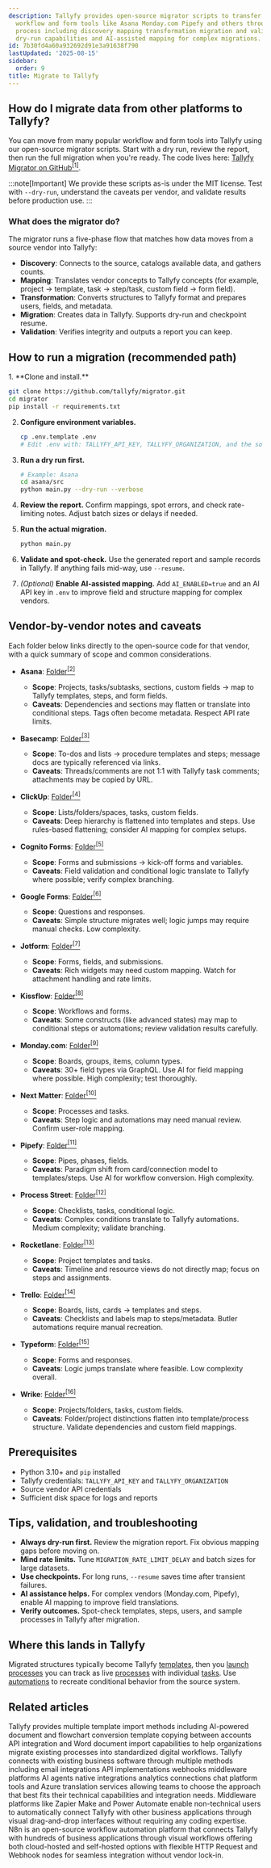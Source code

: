 ```yaml
---
description: Tallyfy provides open-source migrator scripts to transfer data from popular
  workflow and form tools like Asana Monday.com Pipefy and others through a five-phase
  process including discovery mapping transformation migration and validation with
  dry-run capabilities and AI-assisted mapping for complex migrations.
id: 7b30fd4a60a932692d91e3a91638f790
lastUpdated: '2025-08-15'
sidebar:
  order: 9
title: Migrate to Tallyfy
---
```



## How do I migrate data from other platforms to Tallyfy?

You can move from many popular workflow and form tools into Tallyfy using our open-source migrator scripts. Start with a dry run, review the report, then run the full migration when you're ready. The code lives here: [Tallyfy Migrator on GitHub](https://github.com/tallyfy/migrator)<a href="https://github.com/tallyfy/migrator" rel="nofollow noopener noreferrer" target="_blank"><sup>[1]</sup></a>.

:::note[Important]
We provide these scripts as-is under the MIT license. Test with `--dry-run`, understand the caveats per vendor, and validate results before production use.
:::

### What does the migrator do?

The migrator runs a five-phase flow that matches how data moves from a source vendor into Tallyfy:

- **Discovery**: Connects to the source, catalogs available data, and gathers counts.
- **Mapping**: Translates vendor concepts to Tallyfy concepts (for example, project → template, task → step/task, custom field → form field).
- **Transformation**: Converts structures to Tallyfy format and prepares users, fields, and metadata.
- **Migration**: Creates data in Tallyfy. Supports dry-run and checkpoint resume.
- **Validation**: Verifies integrity and outputs a report you can keep.

## How to run a migration (recommended path)

<Steps>
1. **Clone and install.**

   ```bash
   git clone https://github.com/tallyfy/migrator.git
   cd migrator
   pip install -r requirements.txt
   ```

2. **Configure environment variables.**

   ```bash
   cp .env.template .env
   # Edit .env with: TALLYFY_API_KEY, TALLYFY_ORGANIZATION, and the source vendor's API keys
   ```

3. **Run a dry run first.**

   ```bash
   # Example: Asana
   cd asana/src
   python main.py --dry-run --verbose
   ```

4. **Review the report.** Confirm mappings, spot errors, and check rate-limiting notes. Adjust batch sizes or delays if needed.

5. **Run the actual migration.**

   ```bash
   python main.py
   ```

6. **Validate and spot-check.** Use the generated report and sample records in Tallyfy. If anything fails mid-way, use `--resume`.

7. *(Optional)* **Enable AI-assisted mapping.** Add `AI_ENABLED=true` and an AI API key in `.env` to improve field and structure mapping for complex vendors.
</Steps>

## Vendor-by-vendor notes and caveats

Each folder below links directly to the open-source code for that vendor, with a quick summary of scope and common considerations.

- **Asana**: [Folder](https://github.com/tallyfy/migrator/tree/main/asana)<a href="https://github.com/tallyfy/migrator/tree/main/asana" rel="nofollow noopener noreferrer" target="_blank"><sup>[2]</sup></a>
  - **Scope**: Projects, tasks/subtasks, sections, custom fields → map to Tallyfy templates, steps, and form fields.
  - **Caveats**: Dependencies and sections may flatten or translate into conditional steps. Tags often become metadata. Respect API rate limits.

- **Basecamp**: [Folder](https://github.com/tallyfy/migrator/tree/main/basecamp)<a href="https://github.com/tallyfy/migrator/tree/main/basecamp" rel="nofollow noopener noreferrer" target="_blank"><sup>[3]</sup></a>
  - **Scope**: To-dos and lists → procedure templates and steps; message docs are typically referenced via links.
  - **Caveats**: Threads/comments are not 1:1 with Tallyfy task comments; attachments may be copied by URL.

- **ClickUp**: [Folder](https://github.com/tallyfy/migrator/tree/main/clickup)<a href="https://github.com/tallyfy/migrator/tree/main/clickup" rel="nofollow noopener noreferrer" target="_blank"><sup>[4]</sup></a>
  - **Scope**: Lists/folders/spaces, tasks, custom fields.
  - **Caveats**: Deep hierarchy is flattened into templates and steps. Use rules-based flattening; consider AI mapping for complex setups.

- **Cognito Forms**: [Folder](https://github.com/tallyfy/migrator/tree/main/cognito-forms)<a href="https://github.com/tallyfy/migrator/tree/main/cognito-forms" rel="nofollow noopener noreferrer" target="_blank"><sup>[5]</sup></a>
  - **Scope**: Forms and submissions → kick-off forms and variables.
  - **Caveats**: Field validation and conditional logic translate to Tallyfy where possible; verify complex branching.

- **Google Forms**: [Folder](https://github.com/tallyfy/migrator/tree/main/google-forms)<a href="https://github.com/tallyfy/migrator/tree/main/google-forms" rel="nofollow noopener noreferrer" target="_blank"><sup>[6]</sup></a>
  - **Scope**: Questions and responses.
  - **Caveats**: Simple structure migrates well; logic jumps may require manual checks. Low complexity.

- **Jotform**: [Folder](https://github.com/tallyfy/migrator/tree/main/jotform)<a href="https://github.com/tallyfy/migrator/tree/main/jotform" rel="nofollow noopener noreferrer" target="_blank"><sup>[7]</sup></a>
  - **Scope**: Forms, fields, and submissions.
  - **Caveats**: Rich widgets may need custom mapping. Watch for attachment handling and rate limits.

- **Kissflow**: [Folder](https://github.com/tallyfy/migrator/tree/main/kissflow)<a href="https://github.com/tallyfy/migrator/tree/main/kissflow" rel="nofollow noopener noreferrer" target="_blank"><sup>[8]</sup></a>
  - **Scope**: Workflows and forms.
  - **Caveats**: Some constructs (like advanced states) may map to conditional steps or automations; review validation results carefully.

- **Monday.com**: [Folder](https://github.com/tallyfy/migrator/tree/main/monday)<a href="https://github.com/tallyfy/migrator/tree/main/monday" rel="nofollow noopener noreferrer" target="_blank"><sup>[9]</sup></a>
  - **Scope**: Boards, groups, items, column types.
  - **Caveats**: 30+ field types via GraphQL. Use AI for field mapping where possible. High complexity; test thoroughly.

- **Next Matter**: [Folder](https://github.com/tallyfy/migrator/tree/main/nextmatter)<a href="https://github.com/tallyfy/migrator/tree/main/nextmatter" rel="nofollow noopener noreferrer" target="_blank"><sup>[10]</sup></a>
  - **Scope**: Processes and tasks.
  - **Caveats**: Step logic and automations may need manual review. Confirm user-role mapping.

- **Pipefy**: [Folder](https://github.com/tallyfy/migrator/tree/main/pipefy)<a href="https://github.com/tallyfy/migrator/tree/main/pipefy" rel="nofollow noopener noreferrer" target="_blank"><sup>[11]</sup></a>
  - **Scope**: Pipes, phases, fields.
  - **Caveats**: Paradigm shift from card/connection model to templates/steps. Use AI for workflow conversion. High complexity.

- **Process Street**: [Folder](https://github.com/tallyfy/migrator/tree/main/process-street)<a href="https://github.com/tallyfy/migrator/tree/main/process-street" rel="nofollow noopener noreferrer" target="_blank"><sup>[12]</sup></a>
  - **Scope**: Checklists, tasks, conditional logic.
  - **Caveats**: Complex conditions translate to Tallyfy automations. Medium complexity; validate branching.

- **Rocketlane**: [Folder](https://github.com/tallyfy/migrator/tree/main/rocketlane)<a href="https://github.com/tallyfy/migrator/tree/main/rocketlane" rel="nofollow noopener noreferrer" target="_blank"><sup>[13]</sup></a>
  - **Scope**: Project templates and tasks.
  - **Caveats**: Timeline and resource views do not directly map; focus on steps and assignments.

- **Trello**: [Folder](https://github.com/tallyfy/migrator/tree/main/trello)<a href="https://github.com/tallyfy/migrator/tree/main/trello" rel="nofollow noopener noreferrer" target="_blank"><sup>[14]</sup></a>
  - **Scope**: Boards, lists, cards → templates and steps.
  - **Caveats**: Checklists and labels map to steps/metadata. Butler automations require manual recreation.

- **Typeform**: [Folder](https://github.com/tallyfy/migrator/tree/main/typeform)<a href="https://github.com/tallyfy/migrator/tree/main/typeform" rel="nofollow noopener noreferrer" target="_blank"><sup>[15]</sup></a>
  - **Scope**: Forms and responses.
  - **Caveats**: Logic jumps translate where feasible. Low complexity overall.

- **Wrike**: [Folder](https://github.com/tallyfy/migrator/tree/main/wrike)<a href="https://github.com/tallyfy/migrator/tree/main/wrike" rel="nofollow noopener noreferrer" target="_blank"><sup>[16]</sup></a>
  - **Scope**: Projects/folders, tasks, custom fields.
  - **Caveats**: Folder/project distinctions flatten into template/process structure. Validate dependencies and custom field mappings.

## Prerequisites

- Python 3.10+ and `pip` installed
- Tallyfy credentials: `TALLYFY_API_KEY` and `TALLYFY_ORGANIZATION`
- Source vendor API credentials
- Sufficient disk space for logs and reports

## Tips, validation, and troubleshooting

- **Always dry-run first.** Review the migration report. Fix obvious mapping gaps before moving on.
- **Mind rate limits.** Tune `MIGRATION_RATE_LIMIT_DELAY` and batch sizes for large datasets.
- **Use checkpoints.** For long runs, `--resume` saves time after transient failures.
- **AI assistance helps.** For complex vendors (Monday.com, Pipefy), enable AI mapping to improve field translations.
- **Verify outcomes.** Spot-check templates, steps, users, and sample processes in Tallyfy after migration.

## Where this lands in Tallyfy

Migrated structures typically become Tallyfy [templates](/products/pro/documenting/templates/), then you [launch processes](/products/pro/launching/) you can track as live [processes](/products/pro/tracking-and-tasks/processes/) with individual [tasks](/products/pro/tracking-and-tasks/tasks/). Use [automations](/products/pro/documenting/templates/automations/) to recreate conditional behavior from the source system.

## Related articles
<CardGrid>
<LinkTitleCard header="<b>Templates > Import a template</b>" href="/products/pro/documenting/templates/import-feature/" > Tallyfy provides multiple template import methods including AI-powered document and flowchart conversion template copying between accounts API integration and Word document import capabilities to help organizations migrate existing processes into standardized digital workflows. </LinkTitleCard>
<LinkTitleCard header="<b>Pro > Integrations</b>" href="/products/pro/integrations/" > Tallyfy connects with existing business software through multiple methods including email integrations API implementations webhooks middleware platforms AI agents native integrations analytics connections chat platform tools and Azure translation services allowing teams to choose the approach that best fits their technical capabilities and integration needs. </LinkTitleCard>
<LinkTitleCard header="<b>Integrations > Middleware</b>" href="/products/pro/integrations/middleware/" > Middleware platforms like Zapier Make and Power Automate enable non-technical users to automatically connect Tallyfy with other business applications through visual drag-and-drop interfaces without requiring any coding expertise. </LinkTitleCard>
<LinkTitleCard header="<b>Middleware > n8n</b>" href="/products/pro/integrations/middleware/n8n/" > N8n is an open-source workflow automation platform that connects Tallyfy with hundreds of business applications through visual workflows offering both cloud-hosted and self-hosted options with flexible HTTP Request and Webhook nodes for seamless integration without vendor lock-in. </LinkTitleCard>
</CardGrid>